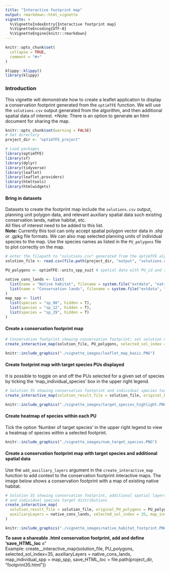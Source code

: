```yaml
---
title: "Interactive footprint map"
output: rmarkdown::html_vignette
vignette: >
  %\VignetteIndexEntry{Interactive footprint map}
  %\VignetteEncoding{UTF-8}
  %\VignetteEngine{knitr::rmarkdown}
---
```

```r
knitr::opts_chunk$set(
  collapse = TRUE,
  comment = "#>"
)
```
```r
klippy::klippy()
library(klippy)
```
### Introduction
This vignette will demonstrate how to create a leaflet application to display a
conservation footprint generated from the `optimTFE` function.
We will use the `solutions.csv` output generated from the algorithm, and then additional
spatial data of interest.
*Note: There is an option to generate an html document for sharing the map.
```r
knitr::opts_chunk$set(warning = FALSE)
# Set directory
project_dir <- "optimTFE_project"

# Load packages
library(optimTFE)
library(sf)
library(dplyr)
library(tidyverse)
library(leaflet)
library(leaflet.providers)
library(htmltools)
library(htmlwidgets)
```

#### Bring in datasets
Datasets to create the footprint map include the `solutions.csv` output, planning unit polygon data,
and relevant auxiliary spatial data such existing conservation lands, native habitat, etc.  
All files of interest need to be added to this list.  
**Note:** Currently this tool can only accept spatial polygon vector data in .shp or .gpkg file formats.
We can also map selected planning units of individual species to the map.
Use the species names as listed in the `PU_polygons` file to plot correctly on the map.
```r
# enter the filepath to "solutions.csv" generated from the optimTFE algorithm
solution_file <- read.csv(file.path(project_dir, "output", "solutions.csv"))

PU_polygons <- optimTFE::units_spp_suit # spatial data with PU_id and species suitability values

native_cons_lands <- list(
  list(name = "Native habitat", filename = system.file("extdata", "native_habitat.shp", package = "optimTFE"), hidden = T),
  list(name = "Conservation lands", filename = system.file("extdata", "reserves.shp", package = "optimTFE"), hidden = T)
)
map_spp <- list(
  list(species = "sp_08", hidden = T),
  list(species = "sp_12", hidden = T),
  list(species = "sp_29", hidden = T)
)
```

#### Create a conservation footprint map
```r
# Conservation footprint showing conservation footprint; set solution number manually.
create_interactive_map(solution_file, PU_polygons, selected_sol_index = 35)
```
```r
knitr::include_graphics("./vignette_images/leaflet_map_basic.PNG")
```

#### Create footprint map with target species PUs displayed
It is possible to toggle on and off the PUs selected for a given set of species
by ticking the 'map_individual_species' box in the upper right legend. 
```r
# Solution 35 showing conservation footprint and individual species target distributions
create_interactive_map(solution_result_file = solution_file, original_PU_polygons = PU_polygons, selected_sol_index = 35, map_individual_spp = map_spp)
```
```r
knitr::include_graphics("./vignette_images/target_species_highlight.PNG")
```

#### Create heatmap of species within each PU
Tick the option 'Number of target species' in the upper right legend to view a heatmap
of species within a selected footprint.
```r
knitr::include_graphics("./vignette_images/num_target_species.PNG")
```

#### Create a conservation footprint map with target species and additional spatial data
Use the `add_auxiliary_layers` argument in the `create_interactive_map` function
to add context to the conservation footprint interactive maps. The image below shows
a conservation footprint with a map of existing native habitat.
```r
# Solution 35 showing conservation footprint, additional spatial layers for reference,
# and individual species target distributions
create_interactive_map(
  solution_result_file = solution_file, original_PU_polygons = PU_polygons,
  auxiliaryLayers = native_cons_lands, selected_sol_index = 35, map_individual_spp = map_spp
)
```
```r
knitr::include_graphics("./vignette_images/native_habitat_footprint.PNG")
```

**To save a shareable .html conservation footprint, add and define 'save_HTML_loc = '**  
Example:
create__interactive_map(solution_file, PU_polygons, selected_sol_index=35, auxiliaryLayers = native_cons_lands, map_individual_spp = map_spp, save_HTML_loc = file.path(project_dir, "footprint35.html"))
